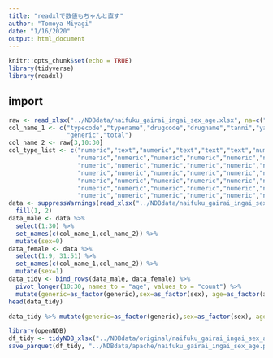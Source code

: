 ```yaml
---
title: "readxlで数値もちゃんと直す"
author: "Tomoya Miyagi"
date: "1/16/2020"
output: html_document
---
```


```r
knitr::opts_chunk$set(echo = TRUE)
library(tidyverse)
library(readxl)
```

## import

```r
raw <- read_xlsx("../NDBdata/naifuku_gairai_ingai_sex_age.xlsx", na=c("", "-"))
col_name_1 <- c("typecode","typename","drugcode","drugname","tanni","yakkakijun","price",
                "generic","total")
col_name_2 <- raw[3,10:30]
col_type_list <- c("numeric","text","numeric","text","text","text","numeric","text","numeric",
                   "numeric","numeric","numeric","numeric","numeric","numeric","numeric",
                   "numeric","numeric","numeric","numeric","numeric","numeric","numeric",
                   "numeric","numeric","numeric","numeric","numeric","numeric","numeric",
                   "numeric","numeric","numeric","numeric","numeric","numeric","numeric",
                   "numeric","numeric","numeric","numeric","numeric","numeric","numeric",
                   "numeric","numeric","numeric","numeric","numeric","numeric","numeric")
data <- suppressWarnings(read_xlsx("../NDBdata/naifuku_gairai_ingai_sex_age.xlsx", skip=4, col_names=FALSE, col_type=col_type_list)) %>% 
  fill(1, 2)
data_male <- data %>% 
  select(1:30) %>% 
  set_names(c(col_name_1,col_name_2)) %>% 
  mutate(sex=0)
data_female <- data %>% 
  select(1:9, 31:51) %>% 
  set_names(c(col_name_1,col_name_2)) %>% 
  mutate(sex=1)
data_tidy <- bind_rows(data_male, data_female) %>% 
  pivot_longer(10:30, names_to = "age", values_to = "count") %>%
  mutate(generic=as_factor(generic),sex=as_factor(sex), age=as_factor(age))
head(data_tidy)
```

```r
data_tidy %>% mutate(generic=as_factor(generic),sex=as_factor(sex), age=as_factor(age))
```

```r
library(openNDB)
df_tidy <- tidyNDB_xlsx("../NDBdata/original/naifuku_gairai_ingai_sex_age.xlsx")
save_parquet(df_tidy, "../NDBdata/apache/naifuku_gairai_ingai_sex_age.parquet")
```

